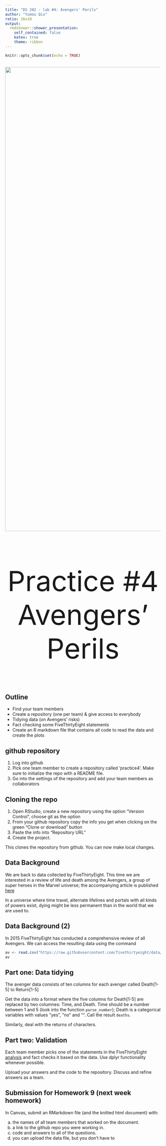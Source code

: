 ```yaml
---
title: "DS 202 - lab #4: Avengers' Perils"
author: "Yumou Qiu"
ratio: 16x10
output:
  rmdshower::shower_presentation:
    self_contained: false
    katex: true
    theme: ribbon
---
```


```r
knitr::opts_chunk$set(echo = TRUE)
```

## { .white }

<img src="https://upload.wikimedia.org/wikipedia/en/2/2b/Avengers_%28Marvel_Comics%29_vol_3_num_38.jpg" class="cover" height=1500>
<br>
<br>
<p class="white" style="font-size:90px" align=center>
 Practice #4<br> Avengers' Perils
</p>



## Outline

- Find your team members
- Create a repository (one per team) & give access to everybody
- Tidying data (on Avengers' risks)
- Fact checking some FiveThirtyEight statements
- Create an R markdown file that contains all code to read the data and create the plots


## github repository

1. Log into github 
2. Pick one team member to create a repository called 'practice4'. Make sure to initialize the repo with a README file. 
3. Go into the settings of the repository and add your team members as collaborators

## Cloning the repo

1. Open RStudio, create a new repository using the option "Version Control", choose git as the option
2. From your github repository copy  the info you get when clicking on the green "Clone or download" button
3. Paste the info into "Repository URL"
4. Create the project.

This clones the repository from github. You can now make local changes. 


## Data Background

We are back to data collected by FiveThirtyEight. This time we are interested in a review of life and death among the Avengers, a group of super heroes in the Marvel universe; the accompanying article is published [here](https://fivethirtyeight.com/features/avengers-death-comics-age-of-ultron/)

In a universe where time travel, alternate lifelines and portals with all kinds of powers exist, dying might be less permanent than in the world that we are used to. 

## Data Background (2)

In 2015 FiveThirtyEight has conducted a comprehensive review of all Avengers. We can access the resulting data using the command

```r
av <- read.csv("https://raw.githubusercontent.com/fivethirtyeight/data/master/avengers/avengers.csv", stringsAsFactors = FALSE)
av
```

## Part one: Data tidying

The avenger data consists of ten columns for each avenger called Death[1-5] to Return[1-5]

Get the data into a format where the five columns for Death[1-5] are replaced by two columnes: Time, and Death. Time should be a number between 1 and 5 (look into the function `parse_number`); Death is a categorical variables with values "yes", "no" and "". Call the result `deaths`. 

Similarly, deal with the returns of characters.

## Part two: Validation

Each team member picks one of the statements in the FiveThirtyEight [analysis](https://fivethirtyeight.com/features/avengers-death-comics-age-of-ultron/) and fact checks it based on the data. Use dplyr functionality whenever possible.

Upload your answers and the code to the repository. Discuss and refine answers as a team.

## Submission for Homework 9 (next week homework)

In Canvas, submit an RMarkdown file (and the knitted html document) with: 

  a. the names of all team members that worked on the document.
  b. a link to the github repo you were working in.
  c. code and answers to all of the questions.
  d. you can upload the data file, but you don't have to

